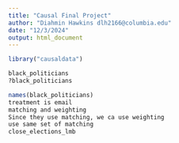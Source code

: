 ```yaml
---
title: "Causal Final Project"
author: "Diahmin Hawkins dlh2166@columbia.edu"
date: "12/3/2024"
output: html_document
---
```


```r
library("causaldata")

black_politicians
?black_politicians

names(black_politicians)
treatment is email
matching and weighting 
Since they use matching, we ca use weighting 
use same set of matching 
close_elections_lmb
```